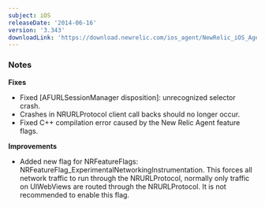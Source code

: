 ```yaml
---
subject: iOS
releaseDate: '2014-06-16'
version: '3.343'
downloadLink: 'https://download.newrelic.com/ios_agent/NewRelic_iOS_Agent_3.343.zip'
---
```


### Notes

**Fixes**

* Fixed \[AFURLSessionManager disposition]: unrecognized selector crash.
* Crashes in NRURLProtocol client call backs should no longer occur.
* Fixed C++ compilation error caused by the New Relic Agent feature flags.

**Improvements**

* Added new flag for NRFeatureFlags: NRFeatureFlag_ExperimentalNetworkingInstrumentation. This forces all network traffic to run through the NRURLProtocol, normally only traffic on UIWebViews are routed through the NRURLProtocol. It is not recommended to enable this flag.
